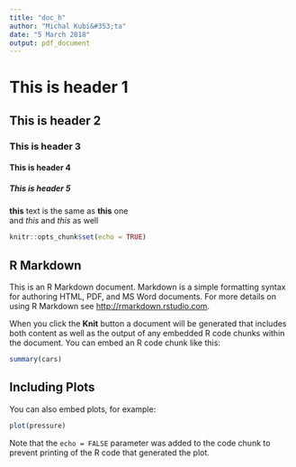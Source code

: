 ```yaml
---
title: "doc_h"
author: "Michal Kubi&#353;ta"
date: "5 March 2018"
output: pdf_document
---
```


# This is header 1
## This is header 2
### This is header 3
#### This is header 4
##### This is header 5

<b>this</b> text is the same as **this** one  
and <i>this</i> and *this* as well

```r
knitr::opts_chunk$set(echo = TRUE)
```

## R Markdown

This is an R Markdown document. Markdown is a simple formatting syntax for authoring HTML, PDF, and MS Word documents. For more details on using R Markdown see <http://rmarkdown.rstudio.com>.

When you click the **Knit** button a document will be generated that includes both content as well as the output of any embedded R code chunks within the document. You can embed an R code chunk like this:

```r
summary(cars)
```

## Including Plots

You can also embed plots, for example:

```r
plot(pressure)
```

Note that the `echo = FALSE` parameter was added to the code chunk to prevent printing of the R code that generated the plot.
